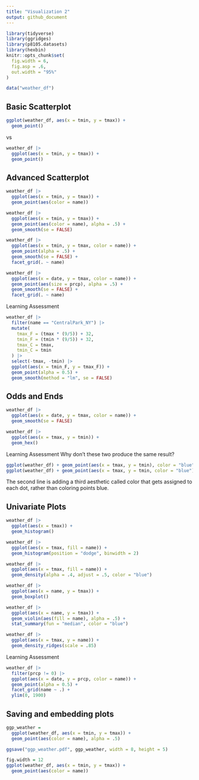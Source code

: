 ```yaml
---
title: "Visualization 2"
output: github_document
---
```


```r
library(tidyverse)
library(ggridges)
library(p8105.datasets)
library(hexbin)
knitr::opts_chunk$set(
  fig.width = 6,
  fig.asp = .6,
  out.width = "95%"
)
```

```r
data("weather_df")
```

## Basic Scatterplot
```r
ggplot(weather_df, aes(x = tmin, y = tmax)) +
  geom_point()
```
vs
```r
weather_df |>
  ggplot(aes(x = tmin, y = tmax)) + 
  geom_point()
```

## Advanced Scatterplot
```r
weather_df |> 
  ggplot(aes(x = tmin, y = tmax)) + 
  geom_point(aes(color = name))
```
```r
weather_df |> 
  ggplot(aes(x = tmin, y = tmax)) + 
  geom_point(aes(color = name), alpha = .5) +
  geom_smooth(se = FALSE)
```
```r
weather_df |> 
  ggplot(aes(x = tmin, y = tmax, color = name)) + 
  geom_point(alpha = .5) +
  geom_smooth(se = FALSE) + 
  facet_grid(. ~ name)
```
```r
weather_df |> 
  ggplot(aes(x = date, y = tmax, color = name)) + 
  geom_point(aes(size = prcp), alpha = .5) +
  geom_smooth(se = FALSE) + 
  facet_grid(. ~ name)
```
Learning Assessment
```r
weather_df |> 
  filter(name == "CentralPark_NY") |> 
  mutate(
    tmax_F = (tmax * (9/5)) + 32,
    tmin_F = (tmin * (9/5)) + 32,
    tmax_C = tmax,
    tmin_C = tmin
  ) |> 
  select(-tmax, -tmin) |> 
  ggplot(aes(x = tmin_F, y = tmax_F)) +
  geom_point(alpha = 0.5) + 
  geom_smooth(method = "lm", se = FALSE)
```

## Odds and Ends
```r
weather_df |> 
  ggplot(aes(x = date, y = tmax, color = name)) + 
  geom_smooth(se = FALSE) 
```
```r
weather_df |> 
  ggplot(aes(x = tmax, y = tmin)) + 
  geom_hex()
```
Learning Assessment
Why don't these two produce the same result?
```r
ggplot(weather_df) + geom_point(aes(x = tmax, y = tmin), color = "blue")
ggplot(weather_df) + geom_point(aes(x = tmax, y = tmin, color = "blue"))
```
The second line is adding a third aesthetic called color that gets assigned to each dot, rather than coloring points blue. 

## Univariate Plots
```r
weather_df |> 
  ggplot(aes(x = tmax)) + 
  geom_histogram()
```
```r
weather_df |> 
  ggplot(aes(x = tmax, fill = name)) + 
  geom_histogram(position = "dodge", binwidth = 2)
```
```r
weather_df |> 
  ggplot(aes(x = tmax, fill = name)) + 
  geom_density(alpha = .4, adjust = .5, color = "blue")
```
```r
weather_df |> 
  ggplot(aes(x = name, y = tmax)) + 
  geom_boxplot()
```
```r
weather_df |> 
  ggplot(aes(x = name, y = tmax)) + 
  geom_violin(aes(fill = name), alpha = .5) + 
  stat_summary(fun = "median", color = "blue")
```
```r
weather_df |> 
  ggplot(aes(x = tmax, y = name)) + 
  geom_density_ridges(scale = .85)
```
Learning Assessment
```r
weather_df |> 
  filter(prcp != 0) |> 
  ggplot(aes(x = date, y = prcp, color = name)) +
  geom_point(alpha = 0.5) + 
  facet_grid(name ~ .) +
  ylim(0, 1900)
```
## Saving and embedding plots
```r
ggp_weather = 
  ggplot(weather_df, aes(x = tmin, y = tmax)) + 
  geom_point(aes(color = name), alpha = .5) 

ggsave("ggp_weather.pdf", ggp_weather, width = 8, height = 5)
```

```r
fig.width = 12
ggplot(weather_df, aes(x = tmin, y = tmax)) + 
  geom_point(aes(color = name))
```


